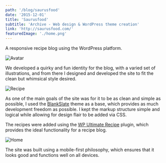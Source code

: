 ```yaml
---
path: '/blog/saurusfood'
date: '2015-12-01'
title: 'Saurusfood'
subtitle: 'Archive - Web design & WordPress theme creation'
link: 'http://saurusfood.com/'
featuredImage: './home.png'
---
```


A responsive recipe blog using the WordPress platform.

<p class="logo">
    <img src="./avatar.jpg" alt="Avatar" />
</p>

We developed a quirky and fun identity for the blog, with a varied set of illustrations, and from there I designed and developed the site to fit the clean but whimsical style desired.

<p class="mockup mockup-right">
    <img src="./recipe.png" alt="Recipe" />
</p>

As one of the main goals of the site was for it to be as clean and simple as possible, I used the <a href="https://wordpress.org/themes/blankslate/" target="_blank">BlankSlate</a> theme as a base, which provides as much development freedom as possible. I kept the markup structure simple and logical while allowing for design flair to be added via CSS.

The recipes were added using the <a href="https://wordpress.org/plugins/wp-ultimate-recipe/" target="_blank">WP Ultimate Recipe</a> plugin, which provides the ideal functionality for a recipe blog.

<p class="mockup mockup-left">
    <img src="./home.png" alt="Home" />
</p>

The site was built using a mobile-first philosophy, which ensures that it looks good and functions well on all devices.
